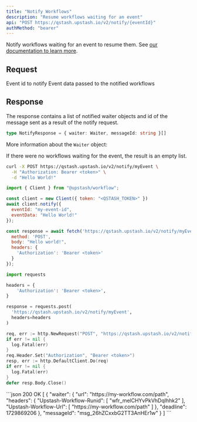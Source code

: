 ```yaml
---
title: "Notify Workflows"
description: "Resume workflows waiting for an event"
api: "POST https://qstash.upstash.io/v2/notify/{eventId}"
authMethod: "bearer"
---
```


Notify workflows waiting for an event to resume them. See [our documentation to learn more](/workflow/howto/events).

## Request

<ParamField path="eventId" type="string" required>
  Event id to notify
</ParamField>
<ParamField body="body" type="string">
  Event data passed to the notified workflows
</ParamField>

## Response

The response contains a list of notified waiter objects and id of the message sent as a result of the notify request.

```typescript
type NotifyResponse = { waiter: Waiter, messageId: string }[]
```

More information about the `Waiter` object:

<Snippet file="qstash/waiter.mdx" />

If there were no workflows waiting for the event, the result is an empty list.

<RequestExample>

```sh curl
curl -X POST https://qstash.upstash.io/v2/notify/myEvent \
  -H "Authorization: Bearer <token>" \
  -d "Hello World!"
```

```js Workflow SDK
import { Client } from "@upstash/workflow";

const client = new Client({ token: "<QSTASH_TOKEN>" })
await client.notify({
  eventId: "my-event-id",
  eventData: "Hello World!"
});
```

```js Node
const response = await fetch('https://qstash.upstash.io/v2/notify/myEvent', {
  method: 'POST',
  body: "Hello world!",
  headers: {
    'Authorization': 'Bearer <token>'
  }
});
```

```python Python
import requests

headers = {
    'Authorization': 'Bearer <token>',
}

response = requests.post(
  'https://qstash.upstash.io/v2/notify/myEvent', 
  headers=headers
)
```

```go Go
req, err := http.NewRequest("POST", "https://qstash.upstash.io/v2/notify/myEvent", nil)
if err != nil {
  log.Fatal(err)
}
req.Header.Set("Authorization", "Bearer <token>")
resp, err := http.DefaultClient.Do(req)
if err != nil {
  log.Fatal(err)
}
defer resp.Body.Close()
```


</RequestExample>

<ResponseExample>
```json 200 OK
[
  {
    "waiter": {
      "url": "https://my-workflow.com/path",
      "headers": {
        "Upstash-Workflow-Runid": [
          "wfr_melCHYvPkVhDqIhhk2"
        ],
        "Upstash-Workflow-Url": [
          "https://my-workflow.com/path"
        ]
      },
      "deadline": 1729869206
    },
    "messageId": "msg_26hZCxxbG2TT3AnHEr1w"
  }
]
```

</ResponseExample>
